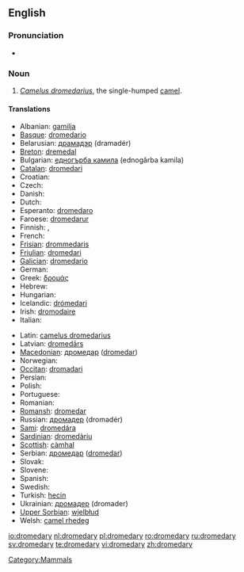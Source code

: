 {{wikipedia}}
==English==

===Pronunciation===
* {{IPA|/dɽɔmə'dæɽɪ/}}

===Noun===
{{en-noun|dromedar|ies}}

# ''[[Camelus dromedarius]]'', the single-humped [[camel]].

====Translations====
{{trans-top|Camelus dromedarius, the single-humped camel}}
* Albanian: [[gamilja]]
* [[Basque]]: [[dromedario]]
* Belarusian: [[драмадэр]] (dramadér) {{m}}
* [[Breton]]: [[dremedal]] {{m}}
* Bulgarian: [[едногърба камила]] (ednogǎrba kamila) {{f}}
* [[Catalan]]: [[dromedari]] {{m}}
* Croatian: {{t-|hr|dromedar|m}}
* Czech: {{t-|cs|dromedár}}
* Danish: {{t-|da|dromedar}}
* Dutch: {{t+|nl|dromedaris|m}}
* Esperanto: [[dromedaro]]
* Faroese: [[dromedarur]]
* Finnish: {{t+|fi|dromedaari}}, {{t-|fi|yksikyttyräinen kameli}}
* French: {{t+|fr|dromadaire|m}}
* [[Frisian]]: [[drommedaris]]
* [[Friulian]]: [[dromedari]] {{m}}
* [[Galician]]: [[dromedario]] {{m}}
* German: {{t-|de|Dromedar|n}}
* Greek: [[δρομάς]] {{f}}
* Hebrew: {{he-translation|כרכרה|khirkhôrah}}
* Hungarian: {{t+|hu|dromedár}}
* Icelandic: [[drómedari]] {{m}}
* Irish: [[dromodaire]]
* Italian: {{t+|it|dromedario|m}}
{{trans-mid}}
* Latin: [[camelus dromedarius]] {{m}}
* Latvian: [[dromedārs]]
* [[Macedonian]]: [[дромедар]] ([[dromedar]])
* Norwegian: {{t-|no|dromedar}}
* [[Occitan]]: [[dromadari]]
* Persian: {{t+|fa|شتر|tr=shotor|sc=FAchar|xs=Persian}}
* Polish: {{t-|pl|dromader|m}}
* Portuguese: {{t-|pt|dromedário|m}}
* Romanian: {{t+|ro|dromader}}
* [[Romansh]]: [[dromedar]]
* Russian: [[дромадер]] (dromadér) {{m}}
* [[Sami]]: [[dromedára]]
* [[Sardinian]]: [[dromedàriu]]
* [[Scottish]]: [[càmhal]]
* Serbian: [[дромедар]] ([[dromedar]]) {{m}}
* Slovak: {{t-|sk|dromedár}}
* Slovene: {{t+|sl|dromedar|m}}
* Spanish: {{t-|es|dromedario|m}}
* Swedish: {{t+|sv|dromedar}}
* Turkish: [[hecin]]
* Ukrainian: [[дромадер]] (dromader)
* [[Upper Sorbian]]: [[wjelbłud]]
* Welsh: [[camel rhedeg]]
{{trans-bottom}}

[[Category:Mammals]]

[[io:dromedary]]
[[nl:dromedary]]
[[pl:dromedary]]
[[ro:dromedary]]
[[ru:dromedary]]
[[sv:dromedary]]
[[te:dromedary]]
[[vi:dromedary]]
[[zh:dromedary]]